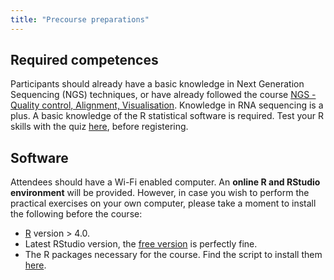 ```yaml
---
title: "Precourse preparations"
---
```



## Required competences

Participants should already have a basic knowledge in Next Generation Sequencing (NGS) techniques, or have already followed the course [NGS - Quality control, Alignment, Visualisation](https://sib-swiss.github.io/NGS-introduction-training/2021.11/). Knowledge in RNA sequencing is a plus. A basic knowledge of the R statistical software is required. Test your R skills with the quiz [here](https://docs.google.com/forms/d/e/1FAIpQLSdIyeuabd_ZOWXgI1MWHapmaOMu20L9ESkLDZiWnpmkpujyOg/viewform?usp=sf_link), before registering.

## Software

Attendees should have a Wi-Fi enabled computer. An **online R and RStudio environment** will be provided. However, in case you wish to perform the practical exercises on your own computer, please take a moment to install the following before the course:

- [R](https://cran.r-project.org/) version > 4.0. 
- Latest RStudio version, the [free version](https://rstudio.com/products/rstudio/download/) is perfectly fine.
- The R packages necessary for the course. Find the script to install them [here](https://github.com/sib-swiss/single-cell-training/blob/master/Docker/install_packages.R). 
